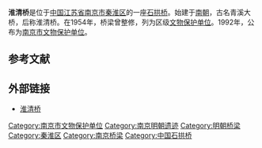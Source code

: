{{文物保护单位
| 级别 = 市县级
| 省名 = 江苏省
| 市/县名 = 南京市
| 图片 = 
| 名称 = 淮清桥
| 编号 = 
| 分类 = 古建筑
| 所在 = [[南京市|南京市]][[秦淮区|秦淮区]][[建康路|建康路]]
| 时代 = [[明朝|明]]
| 登录 = 1992年
}}

'''淮清桥'''是位于[[中国|中国]][[江苏省|江苏省]][[南京市|南京市]][[秦淮区|秦淮区]]的一座[[石拱桥|石拱桥]]。始建于[[南朝|南朝]]，古名青溪大桥，后称淮清桥。在1954年，桥梁曾整修，列为区级[[文物保护单位|文物保护单位]]。1992年，公布为[[南京市文物保护单位|南京市文物保护单位]]。

==参考文献==
{{reflist}}

== 外部链接 ==

*[https://web.archive.org/web/20110913041926/http://njdfz.nje.cn/HTMLNEWS/1183/2009622224426.htm 淮清桥 ]

[[Category:南京市文物保护单位|Category:南京市文物保护单位]]
[[Category:南京明朝遗迹|Category:南京明朝遗迹]]
[[Category:明朝桥梁|Category:明朝桥梁]]
[[Category:秦淮区|Category:秦淮区]]
[[Category:南京桥梁|Category:南京桥梁]]
[[Category:中国石拱桥|Category:中国石拱桥]]